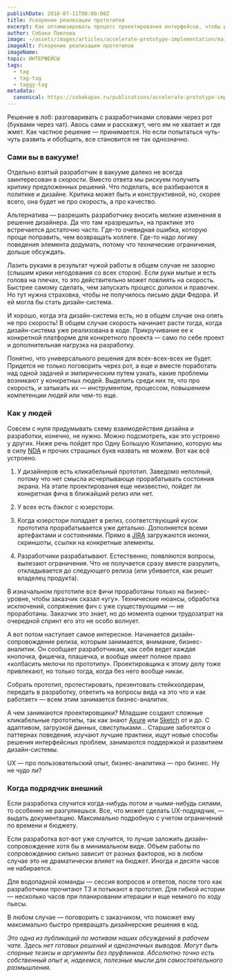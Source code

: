 ```yaml
---
publishDate: 2018-07-11T00:00:00Z
title: Ускорение реализации прототипов
excerpt: Как оптимизировать процесс проектирования интерфейсов, чтобы разработчики могли быстрее реализовать нарисованное?
author: Собака Павлова
image: ~/assets/images/articles/accelerate-prototype-implementation/main.jpg
imageAlt: Ускорение реализации прототипов
imageName:       
topic: ИНТЕРФЕЙСЫ
tags:
  - tag
  - tag-tag
  - taggy-tag
metadata:
  canonical: https://sobakapav.ru/publications/accelerate-prototype-implementation
---
```



Решение в лоб: разговаривать с разработчиками словами через рот (буквами через чат). Авось сами и расскажут, чего им не хватает и где жмет. Как частное решение — принимается. Но если попытаться чуть-чуть развить и обобщить, все становится не так однозначно.

### Сами вы в вакууме!

Отдельно взятый разработчик в вакууме далеко не всегда заинтересован в _скорости_. Вместо ответа мы рискуем получить критику предложенных решений. Что поделать, все разбираются в политике и дизайне. Критика может быть и конструктивной, но, скорее всего, она будет не про скорость, а про качество.

Альтернатива — разрешить разработчику вносить мелкие изменения в решение дизайнера. Да что там «разрешить», на практике это встречается достаточно часто. Где-то очевидная ошибка, которую проще поправить, чем возвращать коллеге. Где-то надо логику поведения элемента додумать, потому что технические ограничения, дольше обсуждать.

Лазить руками в результат чужой работы в общем случае не зазорно (слышим крики негодования со всех сторон). Если руки мытые и есть голова на плечах, то это действительно может повлиять на скорость. Быстрее самому сделать, чем запускать процесс допилок и правочек. Но тут нужна страховка, чтобы не получилось письмо дяди Федора. И ей могла бы стать дизайн-система.

И хорошо, когда эта дизайн-система есть, но в общем случае она опять не про скорость! В общем случае скорость начинает расти тогда, когда дизайн-система уже реализована в коде. Прикручивание ее к конкретной платформе для конкретного проекта — само по себе проект и дополнительная нагрузка на разработку.

Понятно, что универсального решения для всех-всех-всех не будет. Придется не только поговорить через рот, а еще и вместе поработать над одной задачей и эмпирическим путем узнать, какие проблемы возникают у конкретных людей. Выделить среди них те, что про скорость, и затыкать их — инструментом, процессом, повышением компетенции людей или чем-то еще.

### Как у людей

Совсем с нуля придумывать схему взаимодействия дизайна и разработки, конечно, не нужно. Можно подсмотреть, как это устроено у других. Ниже речь пойдет про Одну Большую Компанию, которую мы в силу [NDA](https://ru.wikipedia.org/wiki/%D0%A1%D0%BE%D0%B3%D0%BB%D0%B0%D1%88%D0%B5%D0%BD%D0%B8%D0%B5_%D0%BE_%D0%BD%D0%B5%D1%80%D0%B0%D0%B7%D0%B3%D0%BB%D0%B0%D1%88%D0%B5%D0%BD%D0%B8%D0%B8) и прочих страшных букв назвать не можем. Вот как всё устроено.

1. У дизайнеров есть кликабельный прототип. Заведомо неполный, потому что нет смысла исчерпывающе прорабатывать состояния экрана. На этапе проектирования еще неизвестно, пойдет ли конкретная фича в ближайший релиз или нет.

2. У всех есть бэклог с юзерстори.

3. Когда юзерстори попадает в релиз, соответствующий кусок прототипа прорабатывается уже детально. Дополняется всеми артефактами и состояниями. Прямо в [JIRA](https://www.atlassian.com/software/jira) загружаются иконки, скриншоты, ссылки на конкретные элементы.

4. Разработчики разрабатывают. Естественно, появляются вопросы, вылезают ограничения. Что не получается сразу вместе разрулить, откладывается до следующего релиза (или убивается, как решит владелец продукта).

В изначальном прототипе все фичи проработаны только на бизнес-уровне, чтобы заказчик сказал «угу». Технические нюансы, обработка исключений, сопряжение фич с уже существующими — не проработаны. Заказчик это знает, но до момента оценки трудозатрат на очередной спринт его это не особо волнует.

А вот потом наступает самое интересное. Начинается дизайн-сопровождение релиза, которым занимается, внимание, бизнес-аналитик. Он сообщает разработчикам, как себя ведет каждая кнопочка, фишечка, плашечка, и вообще имеет полное право «колбасить мелочи по прототипу». Проектировщика к этому делу тоже привлекают, но только тогда, когда без него вообще никак.

Собрать прототип, протестировать, презентовать стейкхолдерам, передать в разработку, ответить на вопросы вида «а это что и как работает» — всем этим занимается бизнес-аналитик.

А чем занимаются проектировщики? Младшие создают сложные кликабельные прототипы, так как знают [Axure](https://www.axure.com/) или [Sketch](https://www.sketch.com/) от и до. С адаптивом, загрузкой данных, свистульками… Старшие заботятся о паттернах поведения, изучают лучшие практики, ищут новые способы решения интерфейсных проблем, занимаются поддержкой и развитием дизайн-системы.

UX — про пользовательский опыт, бизнес-аналитика — про бизнес. Ну не чудо ли?

### Когда подрядчик внешний

Если разработка случится когда-нибудь потом и чьими-нибудь силами, то особенно не разгуляешься. Все, что может сделать UX-подрядчик, — выдать документацию. Максимально подробную с учетом ограничений по времени и бюджету.

Если разработка вот-вот уже случится, то лучше заложить дизайн-сопровождение хотя бы в минимальном виде. Объем работы по сопровождению сильно зависит от разных факторов, но в любом случае это не драматически влияет на бюджет. Иногда и десяти часов не набирается.

Для водопадной команды — сессия вопросов и ответов, после того как разработчики прочитают ТЗ и потыкают в прототип. Для гибкой истории — несколько часов при планировании итерации и еще немного по ходу пьесы.

В любом случае — поговорить с заказчиком, что поможет ему максимально быстро превращать дизайнерские решения в код.

_Это одна из публикаций по мотивам наших обсуждений в рабочем чате. Здесь нет готовых решений и однозначных выводов. Могут быть спорные тезисы и аргументы без пруфлинков. Абсолютно точно есть собственный опыт и, надеемся, полезные мысли для самостоятельного размышления._


